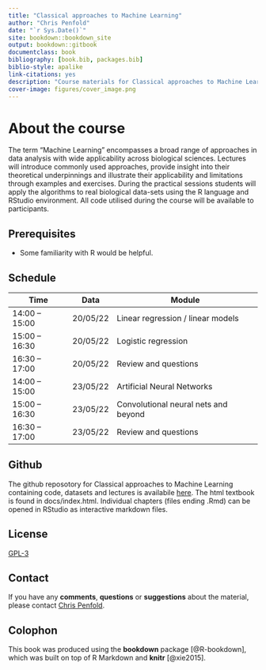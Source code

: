 ```yaml
--- 
title: "Classical approaches to Machine Learning"
author: "Chris Penfold"
date: "`r Sys.Date()`"
site: bookdown::bookdown_site
output: bookdown::gitbook
documentclass: book
bibliography: [book.bib, packages.bib]
biblio-style: apalike
link-citations: yes
description: "Course materials for Classical approaches to Machine Learning"
cover-image: figures/cover_image.png
---
```


# About the course 

The term “Machine Learning” encompasses a broad range of approaches in data analysis with wide applicability across biological sciences. Lectures will introduce commonly used approaches, provide insight into their theoretical underpinnings and illustrate their applicability and limitations through examples and exercises. During the practical sessions students will apply the algorithms to real biological data-sets using the R language and RStudio environment. All code utilised during the course will be available to participants.

## Prerequisites

* Some familiarity with R would be helpful.

## Schedule

Time | Data | Module
--- | --- | ---
14:00 – 15:00 | 20/05/22 | Linear regression / linear models
15:00 – 16:30 | 20/05/22 | Logistic regression
16:30 – 17:00 | 20/05/22 | Review and questions
14:00 – 15:00 | 23/05/22 | Artificial Neural Networks
15:00 – 16:30 | 23/05/22 | Convolutional neural nets and beyond
16:30 – 17:00 | 23/05/22 | Review and questions

## Github
The github reposotory for Classical approaches to Machine Learning containing code, datasets and lectures is availabile [here](https://github.com/cap76/AZCourse). The html textbook is found in docs/index.html. Individual chapters (files ending .Rmd) can be opened in RStudio as interactive markdown files.

## License
[GPL-3](https://www.gnu.org/licenses/gpl-3.0.en.html)

## Contact
If you have any **comments**, **questions** or **suggestions** about the material, please contact <a href="mailto:cap76@cam.ac.uk">Chris Penfold</a>.

## Colophon

This book was produced using the **bookdown** package [@R-bookdown], which was built on top of R Markdown and **knitr** [@xie2015].
